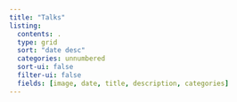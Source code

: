 ```yaml
---
title: "Talks"
listing: 
  contents: .
  type: grid
  sort: "date desc"
  categories: unnumbered 
  sort-ui: false
  filter-ui: false
  fields: [image, date, title, description, categories]
---
```

